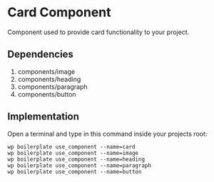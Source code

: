 # Card Component

Component used to provide card functionality to your project.

## Dependencies

1. components/image
2. components/heading
3. components/paragraph
4. components/button

## Implementation

Open a terminal and type in this command inside your projects root:

```shell
wp boilerplate use_component --name=card
wp boilerplate use_component --name=image
wp boilerplate use_component --name=heading
wp boilerplate use_component --name=paragraph
wp boilerplate use_component --name=button
```
